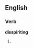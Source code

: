 ==English==

===Verb===
'''disspiriting'''

# {{present participle of|[[disspirit]]}} {{alternative spelling of|[[dispiriting]]}}